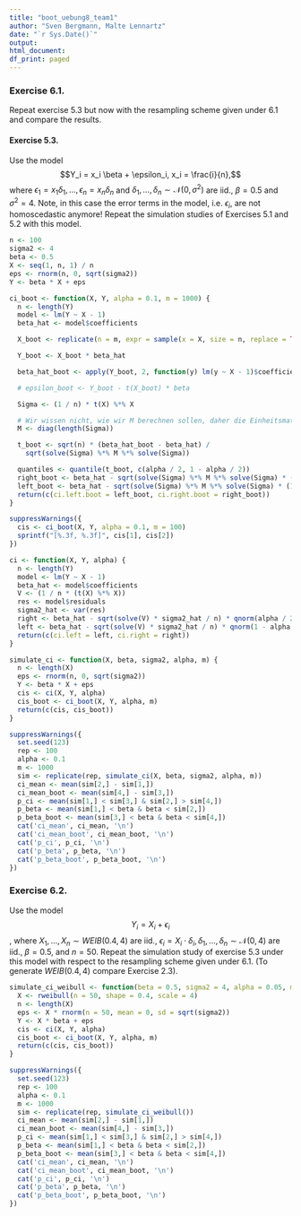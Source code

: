 ```yaml
---
title: "boot_uebung8_team1"
author: "Sven Bergmann, Malte Lennartz"
date: "`r Sys.Date()`"
output:
html_document:
df_print: paged
---
```


### Exercise 6.1.
Repeat exercise 5.3 but now with the resampling scheme given under 6.1 and compare the results.

#### Exercise 5.3.
Use the model
$$Y_i = x_i \beta + \epsilon_i, x_i = \frac{i}{n},$$
where $\epsilon_1 = x_1\delta_1, \ldots, \epsilon_n = x_n \delta_n$ and $\delta_1, \ldots, \delta_n \sim \mathcal{N}(0,\sigma^2)$ are iid., $\beta = 0.5$ and $\sigma^2 = 4$.
Note, in this case the error terms in the model, i.e. $\epsilon_i$, are not homoscedastic anymore!
Repeat the simulation studies of Exercises 5.1 and 5.2 with this model.
```r
n <- 100
sigma2 <- 4
beta <- 0.5
X <- seq(1, n, 1) / n
eps <- rnorm(n, 0, sqrt(sigma2))
Y <- beta * X + eps
```
```r
ci_boot <- function(X, Y, alpha = 0.1, m = 1000) {
  n <- length(Y)
  model <- lm(Y ~ X - 1)
  beta_hat <- model$coefficients

  X_boot <- replicate(n = m, expr = sample(x = X, size = n, replace = TRUE))

  Y_boot <- X_boot * beta_hat

  beta_hat_boot <- apply(Y_boot, 2, function(y) lm(y ~ X - 1)$coefficients)

  # epsilon_boot <- Y_boot - t(X_boot) * beta

  Sigma <- (1 / n) * t(X) %*% X

  # Wir wissen nicht, wie wir M berechnen sollen, daher die Einheitsmatrix.
  M <- diag(length(Sigma))

  t_boot <- sqrt(n) * (beta_hat_boot - beta_hat) /
    sqrt(solve(Sigma) %*% M %*% solve(Sigma))

  quantiles <- quantile(t_boot, c(alpha / 2, 1 - alpha / 2))
  right_boot <- beta_hat - sqrt(solve(Sigma) %*% M %*% solve(Sigma) * (1 / n)) * quantiles[1]
  left_boot <- beta_hat - sqrt(solve(Sigma) %*% M %*% solve(Sigma) * (1 / n)) * quantiles[2]
  return(c(ci.left.boot = left_boot, ci.right.boot = right_boot))
}
```
```r
suppressWarnings({
  cis <- ci_boot(X, Y, alpha = 0.1, m = 100)
  sprintf("[%.3f, %.3f]", cis[1], cis[2])
})
```
```r
ci <- function(X, Y, alpha) {
  n <- length(Y)
  model <- lm(Y ~ X - 1)
  beta_hat <- model$coefficients
  V <- (1 / n * (t(X) %*% X))
  res <- model$residuals
  sigma2_hat <- var(res)
  right <- beta_hat - sqrt(solve(V) * sigma2_hat / n) * qnorm(alpha / 2)
  left <- beta_hat - sqrt(solve(V) * sigma2_hat / n) * qnorm(1 - alpha / 2)
  return(c(ci.left = left, ci.right = right))
}
```
```r
simulate_ci <- function(X, beta, sigma2, alpha, m) {
  n <- length(X)
  eps <- rnorm(n, 0, sqrt(sigma2))
  Y <- beta * X + eps
  cis <- ci(X, Y, alpha)
  cis_boot <- ci_boot(X, Y, alpha, m)
  return(c(cis, cis_boot))
}
```
```r
suppressWarnings({
  set.seed(123)
  rep <- 100
  alpha <- 0.1
  m <- 1000
  sim <- replicate(rep, simulate_ci(X, beta, sigma2, alpha, m))
  ci_mean <- mean(sim[2,] - sim[1,])
  ci_mean_boot <- mean(sim[4,] - sim[3,])
  p_ci <- mean(sim[1,] < sim[3,] & sim[2,] > sim[4,])
  p_beta <- mean(sim[1,] < beta & beta < sim[2,])
  p_beta_boot <- mean(sim[3,] < beta & beta < sim[4,])
  cat('ci_mean', ci_mean, '\n')
  cat('ci_mean_boot', ci_mean_boot, '\n')
  cat('p_ci', p_ci, '\n')
  cat('p_beta', p_beta, '\n')
  cat('p_beta_boot', p_beta_boot, '\n')
})
```

### Exercise 6.2.
Use the model $$Y_i = X_i + \epsilon_i$$,
where $X_1, \ldots, X_n \sim WEIB(0.4, 4)$ are iid., $\epsilon_i = X_i\cdot\delta_i, \delta_1, \ldots, \delta_n \sim\mathcal{N}(0,4)$ are iid., $\beta = 0.5$, and $n = 50$. Repeat the simulation study of exercise 5.3 under this model
with respect to the resampling scheme given under 6.1. (To generate $WEIB(0.4, 4)$
compare Exercise 2.3).
```r
simulate_ci_weibull <- function(beta = 0.5, sigma2 = 4, alpha = 0.05, m = 1000) {
  X <- rweibull(n = 50, shape = 0.4, scale = 4)
  n <- length(X)
  eps <- X * rnorm(n = 50, mean = 0, sd = sqrt(sigma2))
  Y <- X * beta + eps
  cis <- ci(X, Y, alpha)
  cis_boot <- ci_boot(X, Y, alpha, m)
  return(c(cis, cis_boot))
}
```
```r
suppressWarnings({
  set.seed(123)
  rep <- 100
  alpha <- 0.1
  m <- 1000
  sim <- replicate(rep, simulate_ci_weibull())
  ci_mean <- mean(sim[2,] - sim[1,])
  ci_mean_boot <- mean(sim[4,] - sim[3,])
  p_ci <- mean(sim[1,] < sim[3,] & sim[2,] > sim[4,])
  p_beta <- mean(sim[1,] < beta & beta < sim[2,])
  p_beta_boot <- mean(sim[3,] < beta & beta < sim[4,])
  cat('ci_mean', ci_mean, '\n')
  cat('ci_mean_boot', ci_mean_boot, '\n')
  cat('p_ci', p_ci, '\n')
  cat('p_beta', p_beta, '\n')
  cat('p_beta_boot', p_beta_boot, '\n')
})
```
